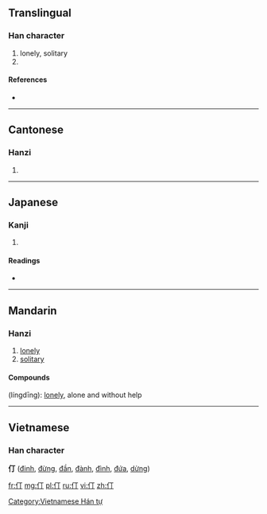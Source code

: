 ==Translingual==

===Han character===
{{Han char|rn=9|rad=人|as=02|sn=4|four=2122<sub>0</sub>|canj=人一弓 (OMN)|ids=⿰[[亻]][[丁]]}}

# lonely, solitary
# {{second-round simplification of|停}}

====References====
* {{Han ref|kx=0091.110|dkj=00351|dj=0193.030|hdz=10108.010|uh=4EC3|ud=20163|bh=A4B1|bd=42161}}

----

==Cantonese==

===Hanzi===
{{yue-hanzi|jyut=|y=ding1}}

# {{defn|lang=yue|sort=人02}}

----

==Japanese==

===Kanji===
{{ja-kanji|grade=|rs=人02}}

# {{defn|lang=ja|sort=人02}}

====Readings====
* {{ja-readings|on=[[てい]] (tei)|kun=}}

----

==Mandarin==

===Hanzi===
{{cmn-hanzi|pin=[[dīng]] ([[ding1]])|wg=ting<sup>1</sup>}}

# [[lonely]]
# [[solitary]]

====Compounds====
{{l|cmn|伶仃}} (língdīng): [[lonely]], alone and without help

----

==Vietnamese==
===Han character===
'''仃''' ([[đinh]], [[đừng]], [[đần]], [[đành]], [[đình]], [[đứa]], [[dừng]])

[[Category:Vietnamese Hán tự]]

[[fr:仃]]
[[mg:仃]]
[[pl:仃]]
[[ru:仃]]
[[vi:仃]]
[[zh:仃]]